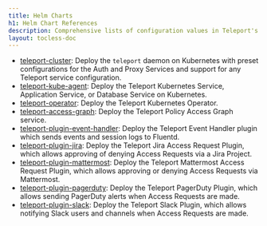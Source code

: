 ```yaml
---
title: Helm Charts
h1: Helm Chart References
description: Comprehensive lists of configuration values in Teleport's Helm charts
layout: tocless-doc
---
```


- [teleport-cluster](teleport-cluster.mdx): Deploy the
  `teleport` daemon on Kubernetes with preset configurations for the Auth and
  Proxy Services and support for any Teleport service configuration.
- [teleport-kube-agent](teleport-kube-agent.mdx): Deploy the
  Teleport Kubernetes Service, Application Service, or Database Service on
  Kubernetes.
- [teleport-operator](teleport-operator.mdx): Deploy the
  Teleport Kubernetes Operator.
- [teleport-access-graph](teleport-access-graph.mdx): Deploy the
  Teleport Policy Access Graph service.
- [teleport-plugin-event-handler](teleport-plugin-event-handler.mdx):
  Deploy the Teleport Event Handler plugin which sends events and session logs
  to Fluentd.
- [teleport-plugin-jira](teleport-plugin-jira.mdx): Deploy
  the Teleport Jira Access Request Plugin, which allows approving of denying
  Access Requests via a Jira Project.
- [teleport-plugin-mattermost](teleport-plugin-mattermost.mdx):
  Deploy the Teleport Mattermost Access Request Plugin, which allows approving
  or denying Access Requests via Mattermost.
- [teleport-plugin-pagerduty](teleport-plugin-pagerduty.mdx):
  Deploy the Teleport PagerDuty Plugin, which allows sending PagerDuty alerts
  when Access Requests are made.
- [teleport-plugin-slack](teleport-plugin-slack.mdx): Deploy
  the Teleport Slack Plugin, which allows notifying Slack users and channels
  when Access Requests are made.

